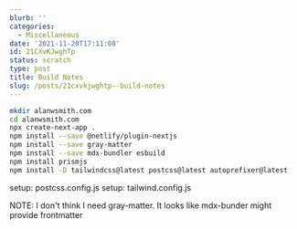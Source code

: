 ```yaml
---
blurb: ''
categories:
  - Miscellaneous
date: '2021-11-20T17:11:08'
id: 21CXvKJwghTp
status: scratch
type: post
title: Build Notes
slug: /posts/21cxvkjwghtp--build-notes
---
```


```bash
mkdir alanwsmith.com
cd alanwsmith.com
npx create-next-app .
npm install --save @netlify/plugin-nextjs
npm install --save gray-matter
npm install --save mdx-bundler esbuild
npm install prismjs
npm install -D tailwindcss@latest postcss@latest autoprefixer@latest
```


setup: postcss.config.js 
setup: tailwind.config.js

NOTE: I don't think I need gray-matter. It looks like mdx-bunder might provide frontmatter







